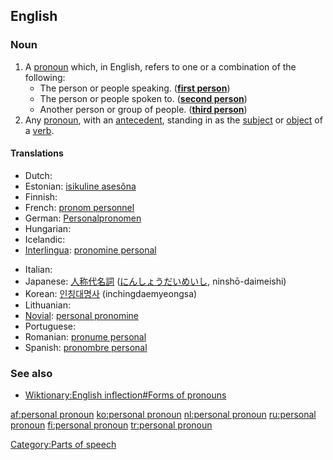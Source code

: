 ==English==

===Noun===
{{wikipedia}}
{{en-noun|sg=[[personal]] [[pronoun]]}}

# A [[pronoun]] which, in English, refers to one or a combination of the following:
#* The person or people speaking. ('''[[first person]]''')
#* The person or people spoken to. ('''[[second person]]''')
#* Another person or group of people. ('''[[third person]]''')
# Any [[pronoun]], with an [[antecedent]], standing in as the [[subject]] or [[object]] of a [[verb]].

{{English personal pronouns}}

====Translations====
{{trans-top}}
* Dutch: {{t+|nl|persoonlijk voornaamwoord|n}}
* Estonian: [[isikuline asesõna]]
* Finnish: {{t+|fi|persoonapronomini}}
* French: [[pronom personnel]] {{m}}
* German: [[Personalpronomen]] {{n}}
* Hungarian: {{t+|hu|személyes névmás}}
* Icelandic: {{t+|is|persónufornafn|n}}
* [[Interlingua]]: [[pronomine personal]]
{{trans-mid}}
* Italian: {{t-|it|pronome personale|m}}
* Japanese: [[人称代名詞]] ([[にんしょうだいめいし]], ninshō-daimeishi)
* Korean: [[인칭대명사]] (inchingdaemyeongsa)
* Lithuanian: {{t|lt|asmeninis įvardis|m|xs=Lithuanian}}
* [[Novial]]: [[personal pronomine]]
* Portuguese: {{t+|pt|pronome pessoal|m}}
* Romanian: [[pronume personal]] {{n}}
* Spanish: [[pronombre personal]]
{{trans-bottom}}

===See also===
* [[Wiktionary:English inflection#Forms of pronouns]]

[[Category:Parts of speech]]

[[af:personal pronoun]]
[[ko:personal pronoun]]
[[nl:personal pronoun]]
[[ru:personal pronoun]]
[[fi:personal pronoun]]
[[tr:personal pronoun]]